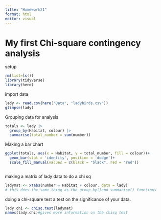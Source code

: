 ```yaml
---
title: "Homework21"
format: html
editor: visual
---
```


# My first Chi-square contingency analysis

setup

```r
rm(list=ls())
library(tidyverse)
library(here)
```

import data

```r
lady <- read.csv(here("Data", "ladybirds.csv"))
glimpse(lady)
```
Grouping data for analysis

```r
totals <- lady |>
  group_by(Habitat, colour) |>
  summarise(total_number = sum(number))
```

Making a bar chart

```r
ggplot(totals, aes(x = Habitat, y = total_number, fill = colour))+
  geom_bar(stat = 'identity', position = 'dodge')+
  scale_fill_manual(values = c(black = "black", red = "red"))
  
```

making a matrix of lady data to do a chi sq


```r
ladymat <- xtabs(number ~ Habitat + colour, data = lady)
# this does the same thing as the group_by()and summarise() functions
```

doing a chi-square test
a test on the significance of your data. 

```r
lady.chi <- chisq.test(ladymat) 
names(lady.chi)#gives more information on the chisq test
```





















